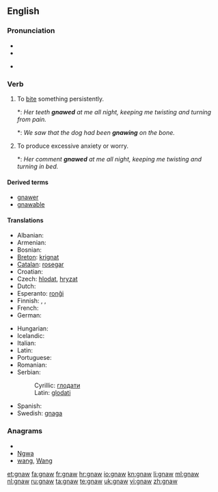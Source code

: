 ==English==

===Pronunciation===
* {{IPA|/nɔː/}}
* {{audio|en-us-gnaw.ogg|Audio (US)}}

* {{rhymes|ɔː}}

===Verb===
{{en-verb|gnaws|gnawing|gnawed|'''[[gnawed]]''' or '''[[gnawn]]'''}}

# {{transitive}} To [[bite]] something persistently.
#*: ''Her teeth '''gnawed''' at me all night, keeping me twisting and turning from pain.''
#*: ''We saw that the dog had been '''gnawing''' on the bone.''
# {{intransitive}} To produce excessive anxiety or worry.
#*: ''Her comment '''gnawed''' at me all night, keeping me twisting and turning in bed.''

====Derived terms====
* [[gnawer]]
* [[gnawable]]

====Translations====
{{trans-top|to bite something persistently}}
* Albanian: {{t-|sq|bren|xs=Albanian}}
* Armenian: {{t-|hy|կրծել|tr=krçel}}
* Bosnian: {{t-|bs|glodati}}
* [[Breton]]: [[krignat]]
* [[Catalan]]: [[rosegar]]
* Croatian: {{t-|hr|glodati}}
* Czech: [[hlodat]], [[hryzat]]
* Dutch: {{t+|nl|knagen}}
* Esperanto: [[ronĝi]]
* Finnish: {{t-|fi|jyrsiä}}, {{t-|fi|jäytää}}, {{t+|fi|kalvaa}}
* French: {{t+|fr|ronger}}
* German: {{t+|de|nagen}}
{{trans-mid}}
* Hungarian: {{t+|hu|rág}}
* Icelandic: {{t+|is|naga}}
* Italian: {{t-|it|rodere}}
* Latin: {{t-|la|rodo|alt=rōdō}}
* Portuguese: {{t+|pt|roer}}
* Romanian: {{t|ro|roade}}
* Serbian:
*: Cyrillic: [[глодати]]
*: Latin: [[glodati]]
* Spanish: {{t-|es|roer}}
* Swedish: [[gnaga]]
{{trans-bottom}}

===Anagrams===
* {{alphagram|agnw}}
* [[Ngwa#English|Ngwa]]
* [[wang#English|wang]], [[Wang#English|Wang]]

[[et:gnaw]]
[[fa:gnaw]]
[[fr:gnaw]]
[[hr:gnaw]]
[[io:gnaw]]
[[kn:gnaw]]
[[li:gnaw]]
[[ml:gnaw]]
[[nl:gnaw]]
[[ru:gnaw]]
[[ta:gnaw]]
[[te:gnaw]]
[[uk:gnaw]]
[[vi:gnaw]]
[[zh:gnaw]]